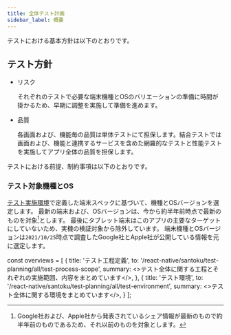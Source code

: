 ```yaml
---
title: 全体テスト計画
sidebar_label: 概要
---
```


テストにおける基本方針は以下のとおりです。

## テスト方針

- リスク

  それぞれのテストで必要な端末機種とOSのバリエーションの準備に時間が掛かるため、早期に調整を実施して準備を進めます。

- 品質

  各画面および、機能毎の品質は単体テストにて担保します。結合テストでは画面および、機能と連携するサービスを含めた網羅的なテストと性能テストを実施してアプリ全体の品質を担保します。

テストにおける前提、制約事項は以下のとおりです。

### テスト対象機種とOS

[テスト実施環境](../../requirements/non-functional/test-outline#テスト実施環境)で定義した端末スペックに基づいて、機種とOSバージョンを選定します。
最新の端末および、OSバージョンは、今から約半年前時点で最新のものを対象[^1]とします。
最後にタブレット端末はこのアプリの主要なターゲットにしていないため、実機の検証対象から除外しています。
端末機種とOSバージョンは`2021/10/25`時点で調査したGoogle社とApple社が公開している情報を元に選定します。

[^1]: Google社および、Apple社から発表されているシェア情報が最新のもので約半年前のものであるため、それ以前のものを対象とします。

<!-- textlint-disable ja-technical-writing/sentence-length,ja-technical-writing/max-comma,ja-spacing/ja-no-space-around-parentheses,jtf-style/3.3.かっこ類と隣接する文字の間のスペースの有無,ja-technical-writing/ja-no-mixed-period,ja-technical-writing/no-unmatched-pair -->

const overviews = [
  {
    title: 'テスト工程定義',
    to: '/react-native/santoku/test-planning/all/test-process-scope',
    summary: <>テスト全体に関する工程とそれぞれの実施範囲、内容をまとめています</>,
  },
  {
    title: 'テスト環境',
    to: '/react-native/santoku/test-planning/all/test-environment',
    summary: <>テスト全体に関する環境をまとめています</>,
  }
];

<PageList overviews={overviews} colSize={12} />

<!-- textlint-enable ja-technical-writing/sentence-length,ja-technical-writing/max-comma,ja-spacing/ja-no-space-around-parentheses,jtf-style/3.3.かっこ類と隣接する文字の間のスペースの有無,ja-technical-writing/ja-no-mixed-period,ja-technical-writing/no-unmatched-pair -->
